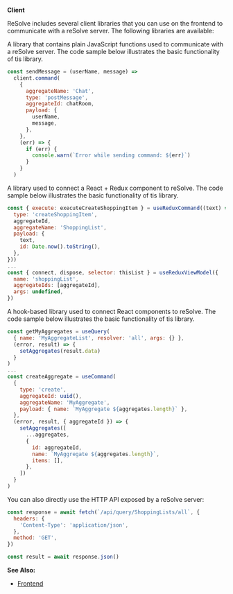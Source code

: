 
**Client**

ReSolve includes several client libraries that you can use on the frontend to communicate with a reSolve server. The following libraries are available:

<Tabs>
<TabItem value="client" label="@resolve-js/client" default>

A library that contains plain JavaScript functions used to communicate with a reSolve server. The code sample below illustrates the basic functionality of tis library.

```js
const sendMessage = (userName, message) =>
  client.command(
    {
      aggregateName: 'Chat',
      type: 'postMessage',
      aggregateId: chatRoom,
      payload: {
        userName,
        message,
      },
    },
    (err) => {
      if (err) {
        console.warn(`Error while sending command: ${err}`)
      }
    }
  )
```

</TabItem>
<TabItem value="redux" label="@resolve-js/redux">

A library used to connect a React + Redux component to reSolve. The code sample below illustrates the basic functionality of tis library.

```js
const { execute: executeCreateShoppingItem } = useReduxCommand((text) => ({
  type: 'createShoppingItem',
  aggregateId,
  aggregateName: 'ShoppingList',
  payload: {
    text,
    id: Date.now().toString(),
  },
}))
...
const { connect, dispose, selector: thisList } = useReduxViewModel({
  name: 'shoppingList',
  aggregateIds: [aggregateId],
  args: undefined,
})
```

</TabItem>
<TabItem value="reactHooks" label="@resolve-js/react-hooks">

A hook-based library used to connect React components to reSolve. The code sample below illustrates the basic functionality of tis library.

```js
const getMyAggregates = useQuery(
  { name: 'MyAggregateList', resolver: 'all', args: {} },
  (error, result) => {
    setAggregates(result.data)
  }
)
...
const createAggregate = useCommand(
  {
    type: 'create',
    aggregateId: uuid(),
    aggregateName: 'MyAggregate',
    payload: { name: `MyAggregate ${aggregates.length}` },
  },
  (error, result, { aggregateId }) => {
    setAggregates([
      ...aggregates,
      {
        id: aggregateId,
        name: `MyAggregate ${aggregates.length}`,
        items: [],
      },
    ])
  }
)
```

</TabItem>
</Tabs>

You can also directly use the HTTP API exposed by a reSolve server:

```js
const response = await fetch(`/api/query/ShoppingLists/all`, {
  headers: {
    'Content-Type': 'application/json',
  },
  method: 'GET',
})

const result = await response.json()
```

**See Also:**

- [Frontend](../../frontend.md)
